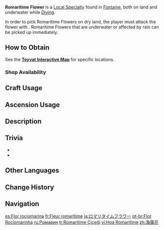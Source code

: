 {{Item Infobox
|id          = 101233
|image       = Item Romaritime Flower.png
|type        = Local Specialty (Fontaine)
|group       = Local Specialties
|invCategory = Materials
|description = An ethereal and elegant blue flower. Its tender petals are elastic and water-absorbent, making it the ideal raw material for various daily necessities.
|source1     = Found mainly in or around bodies of water in [[Fontaine]]
|source2     = {{Sold By|Romaritime Flower}}
}}
'''Romaritime Flower''' is a [[Local Specialty]] found in [[Fontaine]], both on land and underwater while [[Diving]].

In order to pick Romaritime Flowers on dry land, the player must attack the flower with {{Hydro}}. Romaritime Flowers that are underwater or affected by rain can be picked up immediately.

==How to Obtain==
See the '''[https://webstatic-sea.mihoyo.com/app/ys-map-sea/index.html#/map/2?shown_types=501 Teyvat Interactive Map]''' for specific locations.

===Shop Availability===
{{Shop Availability|currency=}}

==Craft Usage==
{{Craft Usage}}

==Ascension Usage==
{{Ascension Usage}}

==Description==
{{Description|An ethereal and elegant blue flower. Its tender petals are elastic and water-absorbent, making it the ideal raw material for various daily necessities.<br>Romaritime Flower is said to represent loyalty and unswerving oaths.<br>In the folklore of Fontaine, Romaritime Flower is said to have been a Hydro spirit in love with [[Egeria]]. People base this story on the flower's trait to blossom upon contact with [[Hydro]]. On top of that, human beings' lack of knowledge and excessive desire to express themselves certainly have contributed to the tale, too.|[[Archive]]}}

==Trivia==
* {{Mail Attachments by Category List}}
* {{Related Items|type=variant}}
<!--
==Video Guides==
{{EVT
|video1   = 
|caption1 = 
}}
-->
==Other Languages==
{{Other Languages
|en      = Romaritime Flower
|zhs     = 海露花
|zhs_rm  = Hǎilù-huā
|zht     = 海露花
|zht_rm  = Hǎilù-huā
|zh_tl   = Sea Dew Flower
|ja      = ロマリタイムフラワー
|ja_rm   = Romaritaimu Furawaa
|ja_tl   = Romaritime Flower
|ko      = 바다 이슬 꽃
|ko_tl   = Ocean Dew Flower
|es      = Flor rociomarina
|es_tl   = Dewmarine Flower
|fr      = Fleur romaritime
|fr_tl   = Romaritime Flower
|ru      = Ромарин
|ru_lang = fr
|ru_tl   = Rosemary
|th      = Romaritime Flower
|vi      = Hoa Romaritime
|vi_tl   = Romaritime Flower
|de      = Romaritime-Blume
|de_tl   = Romaritime Flower
|id      = Romaritime Flower
|pt      = Flor Rociomarinha
|pt_tl   = 
|tr      = Romaritime Çiçeği
|tr_tl   = Romaritime Flower
|it      = Fiore di Romaritime
|it_tl   = 
}}

==Change History==
{{Change History|4.0}}

==Navigation==
{{Material Navbox|Local Specialties}}

[[es:Flor rociomarina]]
[[fr:Fleur romaritime]]
[[ja:ロマリタイムフラワー]]
[[pt-br:Flor Rociomarinha]]
[[ru:Ромарин]]
[[tr:Romaritime Çiçeği]]
[[vi:Hoa Romaritime]]
[[zh:海露花]]